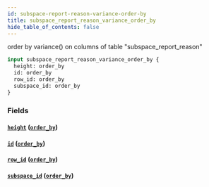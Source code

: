 ```yaml
---
id: subspace-report-reason-variance-order-by
title: subspace_report_reason_variance_order_by
hide_table_of_contents: false
---
```


order by variance() on columns of table "subspace_report_reason"

```graphql
input subspace_report_reason_variance_order_by {
  height: order_by
  id: order_by
  row_id: order_by
  subspace_id: order_by
}
```

### Fields

#### [`height`](#) ([`order_by`](../enums/order-by))

#### [`id`](#) ([`order_by`](../enums/order-by))

#### [`row_id`](#) ([`order_by`](../enums/order-by))

#### [`subspace_id`](#) ([`order_by`](../enums/order-by))
